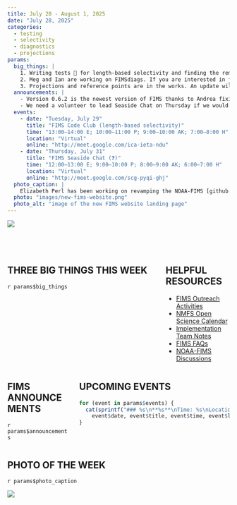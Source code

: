 ```yaml
---
title: July 28 - August 1, 2025
date: "July 28, 2025"
categories: 
  - testing
  - selectivity
  - diagnostics
  - projections
params:
  big_things: |
    1. Writing tests 🧪 for length-based selectivity and finding the remaining 🐛.
    2. Meg and Ian are working on FIMSdiags. If you are interested in joining them, watch the FIMS Calendar for meetings or ask Meg specifically to be invited.
    3. Projections and reference points are in the works. An update will be presented at the next FIMS Implementation Team Meeting
  announcements: |
    - Version 0.6.2 is the newest version of FIMS thanks to Andrea fixing a 🐛 that was found while initiating the Windows make file to use TMBad.
    - We need a volunteer to lead Seaside Chat on Thursday if we would like to keep it because Kelli will be on Annual Leave Wednesday–Friday.
  events: 
    - date: "Tuesday, July 29"
      title: "FIMS Code Club (length-based selectivity)"
      time: "13:00–14:00 E; 10:00–11:00 P; 9:00–10:00 AK; 7:00–8:00 H"
      location: "Virtual"
      online: "http://meet.google.com/ica-ieta-ndu"
    - date: "Thursday, July 31"
      title: "FIMS Seaside Chat (❓)"
      time: "12:00–13:00 E; 9:00–10:00 P; 8:00–9:00 AK; 6:00–7:00 H"
      location: "Virtual"
      online: "http://meet.google.com/scg-pyqi-ghj"
  photo_caption: |
    Elizabeth Perl has been working on revamping the NOAA-FIMS [github.io site](http://github.io/) and has been making fantastic progress. The new website should be live in about a week or so. Thank you to Meg for your initial work on revamping the website that showed something like this was possible, Alex for suggesting that we needed to condense our resources instead of having them scattered about, and Elizabeth for taking on this massive task.
  photo: "images/new-fims-website.png"
  photo_alt: "image of the new FIMS website landing page"
---
```


![](images/fims_weekly.png){fig-alt="FIMS hex icon and noaa logo with text saying FIMS Weekly"}

<div style="height:3em;"></div>

::: {.columns .equal-h2-cols}
::: {.column width="70%"}
<div class="header-wrap"><h2>THREE BIG THINGS THIS WEEK</h2></div>

`r params$big_things`

:::

::: {.column width="30%"}
<div class="header-wrap"><h2>HELPFUL RESOURCES</h2></div>
  - [FIMS Outreach Activities](https://docs.google.com/spreadsheets/d/1g60HmAw8w_CIWBbQwTbq-oWs1ChdTTqvCREVQ8e66sE/edit?gid=0#gid=0)
  - [NMFS Open Science Calendar](https://calendar.google.com/calendar/embed?src=c_916b6948ef2ee8b7d49c28661efc0798303c2742be399c9290fa02d9320c769e%40group.calendar.google.com&ctz=America%2FNew_York)
  - [Implementation Team Notes](https://docs.google.com/document/d/10nSfbPaBF2p7wL2cr5lW7PGZxlZI4tbPiwQRC8JKaXk/edit?usp=drive_link)
  - [FIMS FAQs](https://noaa-fims.github.io/faq)
  - [NOAA-FIMS Discussions](http://github.com/orgs/NOAA-FIMS/discussions)
:::

:::

::: {.columns}
::: {.column}
## FIMS ANNOUNCEMENTS
`r params$announcements`
:::

::: {.column}
## UPCOMING EVENTS

```r
for (event in params$events) {
  cat(sprintf("### %s\n**%s**\nTime: %s\nLocation: %s\nOnline: [Google meet](%s)\n\n",
    event$date, event$title, event$time, event$location, event$online))
}
```

:::
:::

## PHOTO OF THE WEEK
`r params$photo_caption`

![](`r params$photo`){fig-alt="`r params$photo_alt`"}